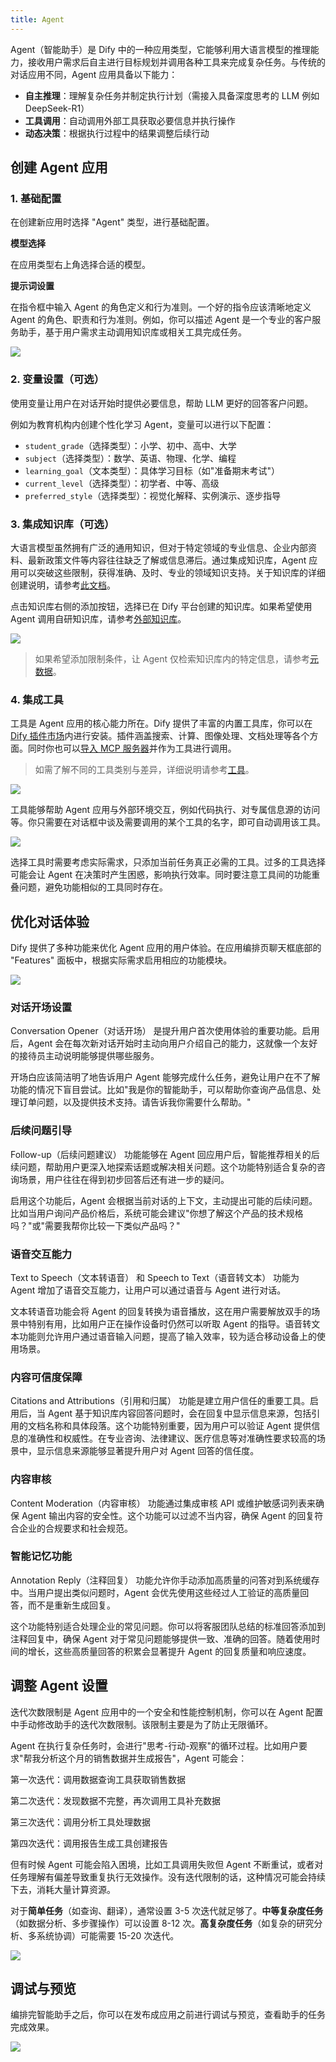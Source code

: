 ```yaml
---
title: Agent
---
```


Agent（智能助手）是 Dify 中的一种应用类型，它能够利用大语言模型的推理能力，接收用户需求后自主进行目标规划并调用各种工具来完成复杂任务。与传统的对话应用不同，Agent 应用具备以下能力：

- **自主推理**：理解复杂任务并制定执行计划（需接入具备深度思考的 LLM 例如 DeepSeek-R1）
- **工具调用**：自动调用外部工具获取必要信息并执行操作
- **动态决策**：根据执行过程中的结果调整后续行动

## 创建 Agent 应用

### 1. 基础配置

在创建新应用时选择 "Agent" 类型，进行基础配置。

**模型选择**

在应用类型右上角选择合适的模型。

**提示词设置**

在指令框中输入 Agent 的角色定义和行为准则。一个好的指令应该清晰地定义 Agent 的角色、职责和行为准则。例如，你可以描述 Agent 是一个专业的客户服务助手，基于用户需求主动调用知识库或相关工具完成任务。

![](https://assets-docs.dify.ai/2025/06/62055dd662fb28167e3123e91a7cc3f7.png)

### 2. 变量设置（可选）

使用变量让用户在对话开始时提供必要信息，帮助 LLM 更好的回答客户问题。

例如为教育机构内创建个性化学习 Agent，变量可以进行以下配置：

- `student_grade`（选择类型）：小学、初中、高中、大学
- `subject`（选择类型）：数学、英语、物理、化学、编程
- `learning_goal`（文本类型）：具体学习目标（如"准备期末考试"）
- `current_level`（选择类型）：初学者、中等、高级
- `preferred_style`（选择类型）：视觉化解释、实例演示、逐步指导

### 3. 集成知识库（可选）

大语言模型虽然拥有广泛的通用知识，但对于特定领域的专业信息、企业内部资料、最新政策文件等内容往往缺乏了解或信息滞后。通过集成知识库，Agent 应用可以突破这些限制，获得准确、及时、专业的领域知识支持。关于知识库的详细创建说明，请参考[此文档](/zh-hans/guides/knowledge-base/readme)。

点击知识库右侧的添加按钮，选择已在 Dify 平台创建的知识库。如果希望使用 Agent 调用自研知识库，请参考[外部知识库](/zh-hans/guides/knowledge-base/api-documentation/external-knowledge-api-documentation)。

![](https://assets-docs.dify.ai/2025/06/b014b1ea0047397054ef7bb9435d13e5.png)

> 如果希望添加限制条件，让 Agent 仅检索知识库内的特定信息，请参考[元数据](/zh-hans/guides/knowledge-base/metadata)。

### 4. 集成工具

工具是 Agent 应用的核心能力所在。Dify 提供了丰富的内置工具库，你可以在 [Dify 插件市场](https://marketplace.dify.ai/)内进行安装。插件涵盖搜索、计算、图像处理、文档处理等各个方面。同时你也可以[导入 MCP 服务器](/zh-hans/guides/tools/integrate-tool/mcp)并作为工具进行调用。

> 如需了解不同的工具类别与差异，详细说明请参考[工具](/zh-hans/guides/tools/readme)。

![](https://assets-docs.dify.ai/2025/06/6c8b1d1d273908831ea1676eff5c9224.png)

工具能够帮助 Agent 应用与外部环境交互，例如代码执行、对专属信息源的访问等。你只需要在对话框中谈及需要调用的某个工具的名字，即可自动调用该工具。

![](https://assets-docs.dify.ai/dify-enterprise-mintlify/zh_CN/guides/application-orchestrate/7adb47ad645fb7f1bd95848e78cb6a0f.png)

选择工具时需要考虑实际需求，只添加当前任务真正必需的工具。过多的工具选择可能会让 Agent 在决策时产生困惑，影响执行效率。同时要注意工具间的功能重叠问题，避免功能相似的工具同时存在。

## 优化对话体验

Dify 提供了多种功能来优化 Agent 应用的用户体验。在应用编排页聊天框底部的 "Features" 面板中，根据实际需求启用相应的功能模块。

![](https://assets-docs.dify.ai/2025/06/c223d51aa17add15abbddc31cc4e7795.png)

### 对话开场设置

Conversation Opener（对话开场） 是提升用户首次使用体验的重要功能。启用后，Agent 会在每次新对话开始时主动向用户介绍自己的能力，这就像一个友好的接待员主动说明能够提供哪些服务。

开场白应该简洁明了地告诉用户 Agent 能够完成什么任务，避免让用户在不了解功能的情况下盲目尝试。比如"我是你的智能助手，可以帮助你查询产品信息、处理订单问题，以及提供技术支持。请告诉我你需要什么帮助。"

### 后续问题引导

Follow-up（后续问题建议） 功能能够在 Agent 回应用户后，智能推荐相关的后续问题，帮助用户更深入地探索话题或解决相关问题。这个功能特别适合复杂的咨询场景，用户往往在得到初步回答后还有进一步的疑问。

启用这个功能后，Agent 会根据当前对话的上下文，主动提出可能的后续问题。比如当用户询问产品价格后，系统可能会建议"你想了解这个产品的技术规格吗？"或"需要我帮你比较一下类似产品吗？"

### 语音交互能力

Text to Speech（文本转语音） 和 Speech to Text（语音转文本） 功能为 Agent 增加了语音交互能力，让用户可以通过语音与 Agent 进行对话。

文本转语音功能会将 Agent 的回复转换为语音播放，这在用户需要解放双手的场景中特别有用，比如用户正在操作设备时仍然可以听取 Agent 的指导。语音转文本功能则允许用户通过语音输入问题，提高了输入效率，较为适合移动设备上的使用场景。

### 内容可信度保障

Citations and Attributions（引用和归属） 功能是建立用户信任的重要工具。启用后，当 Agent 基于知识库内容回答问题时，会在回复中显示信息来源，包括引用的文档名称和具体段落。这个功能特别重要，因为用户可以验证 Agent 提供信息的准确性和权威性。在专业咨询、法律建议、医疗信息等对准确性要求较高的场景中，显示信息来源能够显著提升用户对 Agent 回答的信任度。

### 内容审核

Content Moderation（内容审核） 功能通过集成审核 API 或维护敏感词列表来确保 Agent 输出内容的安全性。这个功能可以过滤不当内容，确保 Agent 的回复符合企业的合规要求和社会规范。

### 智能记忆功能

Annotation Reply（注释回复） 功能允许你手动添加高质量的问答对到系统缓存中。当用户提出类似问题时，Agent 会优先使用这些经过人工验证的高质量回答，而不是重新生成回复。

这个功能特别适合处理企业的常见问题。你可以将客服团队总结的标准回答添加到注释回复中，确保 Agent 对于常见问题能够提供一致、准确的回答。随着使用时间的增长，这些高质量回答的积累会显著提升 Agent 的回复质量和响应速度。

## 调整 Agent 设置

迭代次数限制是 Agent 应用中的一个安全和性能控制机制，你可以在 Agent 配置中手动修改助手的迭代次数限制。该限制主要是为了防止无限循环。

Agent 在执行复杂任务时，会进行"思考-行动-观察"的循环过程。比如用户要求"帮我分析这个月的销售数据并生成报告"，Agent 可能会：

第一次迭代：调用数据查询工具获取销售数据

第二次迭代：发现数据不完整，再次调用工具补充数据

第三次迭代：调用分析工具处理数据

第四次迭代：调用报告生成工具创建报告

但有时候 Agent 可能会陷入困境，比如工具调用失败但 Agent 不断重试，或者对任务理解有偏差导致重复执行无效操作。没有迭代限制的话，这种情况可能会持续下去，消耗大量计算资源。

对于**简单任务**（如查询、翻译），通常设置 3-5 次迭代就足够了。**中等复杂度任务**（如数据分析、多步骤操作）可以设置 8-12 次。**高复杂度任务**（如复杂的研究分析、多系统协调）可能需要 15-20 次迭代。

![](https://assets-docs.dify.ai/2025/06/214526c26b517bb82ce33835f140747f.png)

## 调试与预览

编排完智能助手之后，你可以在发布成应用之前进行调试与预览，查看助手的任务完成效果。

![](https://assets-docs.dify.ai/2025/06/64a4c1639b82f652a0048ec4a1ae56a0.png)
